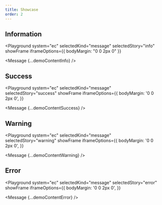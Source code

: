 ```yaml
---
title: Showcase
order: 2
---
```




## Information

<Playground
  system="ec"
  selectedKind="message"
  selectedStory="info"
  showFrame
  iframeOptions={{
    bodyMargin: "0 0 2px 0"
  }}
>

  <Message {...demoContentInfo} />
</Playground>

## Success

<Playground
  system="ec"
  selectedKind="message"
  selectedStory="success"
  showFrame
  iframeOptions={{
    bodyMargin: '0 0 2px 0',
  }}
>
  <Message {...demoContentSuccess} />
</Playground>

## Warning

<Playground
  system="ec"
  selectedKind="message"
  selectedStory="warning"
  showFrame
  iframeOptions={{
    bodyMargin: '0 0 2px 0',
  }}
>
  <Message {...demoContentWarning} />
</Playground>

## Error

<Playground
  system="ec"
  selectedKind="message"
  selectedStory="error"
  showFrame
  iframeOptions={{
    bodyMargin: '0 0 2px 0',
  }}
>
  <Message {...demoContentError} />
</Playground>
